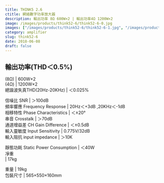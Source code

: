 ```yaml
---
title: THINK5 2.6
ctitle: 網絡數字功率放大器
description: 輸出功率 8Ω 600W×2​ | 輸出功率4Ω 1200W×2​
image: /images/products/think52-6/think52-6-0.jpg
images: ["/images/products/think52-6/think52-6-1.jpg", "/images/products/think52-6/think52-6-2.jpg"]
category: amplifier
slug: think52-6
date: 2018-06-08
draft: false
---
```


  
  
  
輸出功率(THD＜0.5%)  
---  
(8Ω) |  600W×2  
 (4Ω) |  1200W×2  
總諧波失真THD(20Hz-20KHz) |  ＜0.025%  
  
信噪比  SNR |  ＞100dB   
頻率響應  Frequency Response  |  20Hz＜+3dB ,20KHz＜-1dB  
相移特性  Phase Characteristics |  ＜±20°  
串音 Crosstalk  |  ＞70dB   
通道增益差 CH Gain Difference |  ＜±0.5dB  
輸入靈敏度  Input Sensitivity  |  0.775V/32dB   
輸入阻抗    input impedance  |  ＞10K  
  
靜態功耗  Static Power Consumption  |  ＜40W   
凈重  
|  17kg  
  
重量 |  19kg  
包裝尺寸 |  565×550×160mm  


